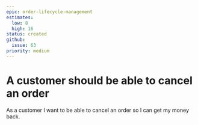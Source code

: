 ```yaml
---
epic: order-lifecycle-management
estimates:
  low: 8
  high: 16
status: created
github:
  issue: 63
priority: medium
---
```

# A customer should be able to cancel an order

As a customer I want to be able to cancel an order so I can get my money back.
